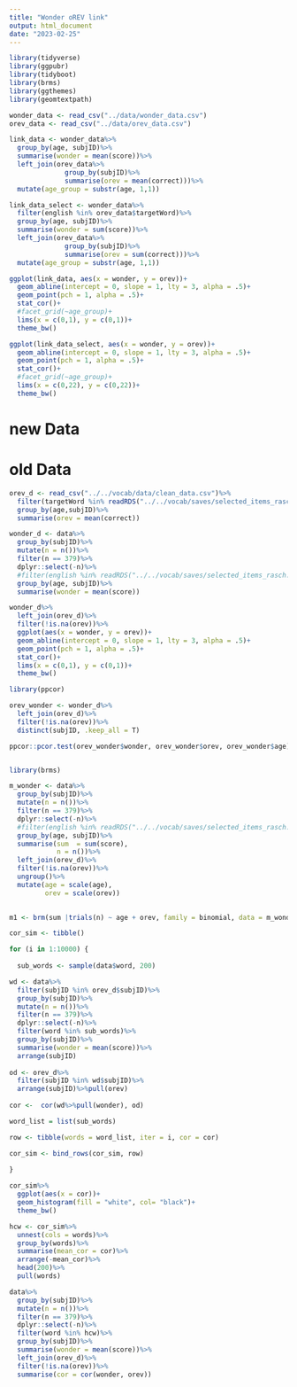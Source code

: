 ```yaml
---
title: "Wonder oREV link"
output: html_document
date: "2023-02-25"
---
```


```r
library(tidyverse)
library(ggpubr)
library(tidyboot)
library(brms)
library(ggthemes)
library(geomtextpath)
```


```r

wonder_data <- read_csv("../data/wonder_data.csv")
orev_data <- read_csv("../data/orev_data.csv")

link_data <- wonder_data%>%
  group_by(age, subjID)%>%
  summarise(wonder = mean(score))%>%
  left_join(orev_data%>%
              group_by(subjID)%>%
              summarise(orev = mean(correct)))%>%
  mutate(age_group = substr(age, 1,1))

link_data_select <- wonder_data%>%
  filter(english %in% orev_data$targetWord)%>%
  group_by(age, subjID)%>%
  summarise(wonder = sum(score))%>%
  left_join(orev_data%>%
              group_by(subjID)%>%
              summarise(orev = sum(correct)))%>%
  mutate(age_group = substr(age, 1,1))

```

```r
ggplot(link_data, aes(x = wonder, y = orev))+
  geom_abline(intercept = 0, slope = 1, lty = 3, alpha = .5)+
  geom_point(pch = 1, alpha = .5)+
  stat_cor()+
  #facet_grid(~age_group)+
  lims(x = c(0,1), y = c(0,1))+
  theme_bw()
```


```r
ggplot(link_data_select, aes(x = wonder, y = orev))+
  geom_abline(intercept = 0, slope = 1, lty = 3, alpha = .5)+
  geom_point(pch = 1, alpha = .5)+
  stat_cor()+
  #facet_grid(~age_group)+
  lims(x = c(0,22), y = c(0,22))+
  theme_bw()
```

# new Data


# old Data

```r
orev_d <- read_csv("../../vocab/data/clean_data.csv")%>%
  filter(targetWord %in% readRDS("../../vocab/saves/selected_items_rasch.rds"))%>%
  group_by(age,subjID)%>%
  summarise(orev = mean(correct))

wonder_d <- data%>%
  group_by(subjID)%>%
  mutate(n = n())%>%
  filter(n == 379)%>%
  dplyr::select(-n)%>%
  #filter(english %in% readRDS("../../vocab/saves/selected_items_rasch.rds"))%>%
  group_by(age, subjID)%>%
  summarise(wonder = mean(score))

wonder_d%>%
  left_join(orev_d)%>%
  filter(!is.na(orev))%>%
  ggplot(aes(x = wonder, y = orev))+
  geom_abline(intercept = 0, slope = 1, lty = 3, alpha = .5)+
  geom_point(pch = 1, alpha = .5)+
  stat_cor()+
  lims(x = c(0,1), y = c(0,1))+
  theme_bw()

library(ppcor)

orev_wonder <- wonder_d%>%
  left_join(orev_d)%>%
  filter(!is.na(orev))%>%
  distinct(subjID, .keep_all = T)

ppcor::pcor.test(orev_wonder$wonder, orev_wonder$orev, orev_wonder$age)


library(brms)

m_wonder <- data%>%
  group_by(subjID)%>%
  mutate(n = n())%>%
  filter(n == 379)%>%
  dplyr::select(-n)%>%
  #filter(english %in% readRDS("../../vocab/saves/selected_items_rasch.rds"))%>%
  group_by(age, subjID)%>%
  summarise(sum  = sum(score),
            n = n())%>%
  left_join(orev_d)%>%
  filter(!is.na(orev))%>%
  ungroup()%>%
  mutate(age = scale(age),
         orev = scale(orev))
  

m1 <- brm(sum |trials(n) ~ age + orev, family = binomial, data = m_wonder, chains = 4, cores = 4)
```

```r

cor_sim <- tibble()

for (i in 1:10000) {
  
  sub_words <- sample(data$word, 200)

wd <- data%>%
  filter(subjID %in% orev_d$subjID)%>%
  group_by(subjID)%>%
  mutate(n = n())%>%
  filter(n == 379)%>%
  dplyr::select(-n)%>%
  filter(word %in% sub_words)%>%
  group_by(subjID)%>%
  summarise(wonder = mean(score))%>%
  arrange(subjID)
  
od <- orev_d%>%
  filter(subjID %in% wd$subjID)%>%
  arrange(subjID)%>%pull(orev)
  
cor <-  cor(wd%>%pull(wonder), od)

word_list = list(sub_words)

row <- tibble(words = word_list, iter = i, cor = cor)

cor_sim <- bind_rows(cor_sim, row)
  
}

cor_sim%>%
  ggplot(aes(x = cor))+
  geom_histogram(fill = "white", col= "black")+
  theme_bw()

hcw <- cor_sim%>%
  unnest(cols = words)%>%
  group_by(words)%>%
  summarise(mean_cor = cor)%>%
  arrange(-mean_cor)%>%
  head(200)%>%
  pull(words)

data%>%
  group_by(subjID)%>%
  mutate(n = n())%>%
  filter(n == 379)%>%
  dplyr::select(-n)%>%
  filter(word %in% hcw)%>%
  group_by(subjID)%>%
  summarise(wonder = mean(score))%>%
  left_join(orev_d)%>%
  filter(!is.na(orev))%>%
  summarise(cor = cor(wonder, orev))

```